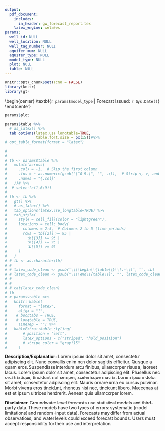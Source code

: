 ```yaml
---
output:
  pdf_document:
    includes:
      in_header: gw_forecast_report.tex
    latex_engine: xelatex
params:
  well_id: NULL
  well_location: NULL
  well_tag_number: NULL
  aquifer_num: NULL
  aquifer_type: NULL
  model_type: NULL
  plot: NULL
  table: NULL
---
```


```r
knitr::opts_chunk$set(echo = FALSE)
library(knitr)
library(gt)
```

\vspace*{-1.75cm}

\begin{center}
\section*{Observation Well: `r paste0(params$well_id, " - ", params$well_location)`}
\vspace{-2.2em}
\end{center}

\begin{center}
\textbf{`r params$aquifer_num` | `r params$aquifer_type`}
\vspace{-1.5em}
\end{center}

\begin{center}
\textbf{`r params$model_type` | Forecast Issued: `r Sys.Date()`}
\vspace{-1.5em}
\end{center}

```r
params$plot
```


\begin{center}
\section*{Likelihood of Groundwater Level Conditions (\%)}
\vspace{-2.5em}
\end{center}

```r
params$table %>% 
  # as_latex() %>% 
  tab_options(latex.use_longtable=TRUE,
              table.font.size = px(15))#%>%
# opt_table_format(format = "latex")

#   
#   
# tb <- params$table %>%
#   mutate(across(
#     .cols = -1,  # Skip the first column
#     .fns = ~ as.numeric(gsub("[^0-9.]", "", .x)),  # Strip <, >, and convert
#     .names = "{.col}"
#   ))# %>% 
#  # select(c(1,6:9))
# 
# tb <- tb %>% 
#   gt() %>% 
#   # as_latex() %>% 
#   tab_options(latex.use_longtable=TRUE) %>%
#   tab_style(
#     style = cell_fill(color = "lightgreen"),
#     locations = cells_body(
#       columns = 2:5,  # Columns 2 to 5 (time periods)
#       rows = tb[[2]] >= 95 |
#         tb[[3]] >= 95 |
#         tb[[4]] >= 95 |
#         tb[[5]] >= 95
#     )
#   )
# # tb <- as.character(tb)
# # 
# # latex_code_clean <- gsub("\\\\begin\\{table\\}\\[.*\\]", "", tb)
# # latex_code_clean <- gsub("\\\\end\\{table\\}", "", latex_code_clean)
# # 
# # 
# # cat(latex_code_clean)
# tb
# # params$table %>%
#   knitr::kable(
#     format = "latex",
#     align = "l",
#    # booktabs = TRUE,
#    # longtable = TRUE,
#     linesep = "") %>%
#   kableExtra::kable_styling(
#       # position = "left",
#       latex_options = c("striped", "hold_position")
#       # stripe_color = "gray!15"
#     )
```



**Description/Explanation**: Lorem ipsum dolor sit amet, consectetur adipiscing elit. Nunc convallis enim non dolor sagittis efficitur. Quisque a quam eros. Suspendisse interdum arcu finibus, ullamcorper risus a, laoreet lacus. Lorem ipsum dolor sit amet, consectetur adipiscing elit. Phasellus nec orci tristique, tincidunt nisl semper, scelerisque mauris. Lorem ipsum dolor sit amet, consectetur adipiscing elit. Mauris ornare urna eu cursus pulvinar. Morbi viverra eros tincidunt, rhoncus nisi nec, tincidunt libero. Maecenas at est et ipsum ultrices hendrerit. Aenean quis ullamcorper lorem. 

**Disclaimer**: Groundwater level forecasts use statistical models and third-party data. These models have two types of errors: systematic (model limitations) and random (input data). Forecasts may differ from actual observations, and water levels could exceed forecast bounds. Users must accept responsibility for their use and interpretation.

\begin{center}
Model Information: \textcolor{blue}{\href{https://www2.gov.bc.ca/gov/content/environment/air-land-water/water/drought-flooding-dikes-dams/river-forecast-centre}{Detailed explanation of chart}} | \textcolor{blue}{\href{https://www2.gov.bc.ca/gov/content/environment/air-land-water/water/drought-flooding-dikes-dams/river-forecast-centre}{Technical reference for model}} | \textcolor{blue}{\href{https://www2.gov.bc.ca/gov/content/environment/air-land-water/water/drought-flooding-dikes-dams/river-forecast-centre}{Forecast Map}}\\

Well Information: \textcolor{blue}{\href{`r paste0("https://aqrt.nrs.gov.bc.ca/Data/Location/Summary/Location/",params$well_id,"/Interval/Latest")`}{BC Real-time Data}} | \textcolor{blue}{\href{`r paste0("https://apps.nrs.gov.bc.ca/gwells/well/", params$well_tag_number)`}{Well Summary}} | \textcolor{blue}{\href{`r paste0("https://apps.nrs.gov.bc.ca/gwells/aquifers/",params$aquifer_num)`}{Aquifer Summary}}


Issued by \textcolor{blue}{\href{https://www2.gov.bc.ca/gov/content/environment/air-land-water/water/drought-flooding-dikes-dams/river-forecast-centre}{BC River Forecast Centre}} | Updated: `r format(Sys.time(), "%Y-%m-%d %H:%M")`

\end{center}

